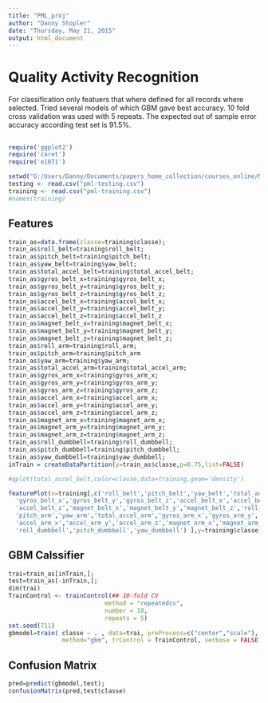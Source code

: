 ```yaml
---
title: "PML_proj"
author: "Danny Stopler"
date: "Thursday, May 21, 2015"
output: html_document
---
```


# Quality Activity Recognition 
For classification only featuers that where defined for all records where selected.
Tried several models of which GBM gave best accuracy. 
10 fold cross validation was used with 5 repeats. 
The expected out of sample error accuracy according test set is 91.5%.

##  
## 

```r
require('ggplot2')
require('caret')
require('e1071')
```

```r
setwd("G:/Users/Danny/Documents/papers_home_collection/courses_online/MachineLearningJeffLeek/EDAWork")
testing <- read.csv("pml-testing.csv")
training <- read.csv("pml-training.csv")
#names(training)
```


## Features

```r
train_as=data.frame(classe=training$classe);
train_as$roll_belt=training$roll_belt;
train_as$pitch_belt=training$pitch_belt;
train_as$yaw_belt=training$yaw_belt;
train_as$total_accel_belt=training$total_accel_belt;
train_as$gyros_belt_x=training$gyros_belt_x;
train_as$gyros_belt_y=training$gyros_belt_y;
train_as$gyros_belt_z=training$gyros_belt_z;
train_as$accel_belt_x=training$accel_belt_x;
train_as$accel_belt_y=training$accel_belt_y;
train_as$accel_belt_z=training$accel_belt_z
train_as$magnet_belt_x=training$magnet_belt_x;
train_as$magnet_belt_y=training$magnet_belt_y;
train_as$magnet_belt_z=training$magnet_belt_z;
train_as$roll_arm=training$roll_arm;
train_as$pitch_arm=training$pitch_arm
train_as$yaw_arm=training$yaw_arm;
train_as$total_accel_arm=training$total_accel_arm;
train_as$gyros_arm_x=training$gyros_arm_x;
train_as$gyros_arm_y=training$gyros_arm_y;
train_as$gyros_arm_z=training$gyros_arm_z;
train_as$accel_arm_x=training$accel_arm_x;
train_as$accel_arm_y=training$accel_arm_y;
train_as$accel_arm_z=training$accel_arm_z;
train_as$magnet_arm_x=training$magnet_arm_x;
train_as$magnet_arm_y=training$magnet_arm_y;
train_as$magnet_arm_z=training$magnet_arm_z;
train_as$roll_dumbbell=training$roll_dumbbell;
train_as$pitch_dumbbell=training$pitch_dumbbell;
train_as$yaw_dumbbell=training$yaw_dumbbell;
inTrain = createDataPartition(y=train_as$classe,p=0.75,list=FALSE)

#qplot(total_accel_belt,color=classe,data=training,geom='density')

featurePlot(x=training[,c('roll_belt','pitch_belt','yaw_belt','total_accel_belt',
  'gyros_belt_x','gyros_belt_y','gyros_belt_z','accel_belt_x','accel_belt_y',
  'accel_belt_z','magnet_belt_x','magnet_belt_y','magnet_belt_z','roll_arm',
  'pitch_arm','yaw_arm','total_accel_arm','gyros_arm_x','gyros_arm_y','gyros_arm_z',
  'accel_arm_x','accel_arm_y','accel_arm_z','magnet_arm_x','magnet_arm_y','magnet_arm_z',
  'roll_dumbbell','pitch_dumbbell','yaw_dumbbell') ],y=training$classe)

```


## GBM Calssifier 

```r
trai=train_as[inTrain,];
test=train_as[-inTrain,];
dim(trai)
TrainControl <- trainControl(## 10-fold CV
                           method = "repeatedcv",
                           number = 10,
                           repeats = 5)
set.seed(711)
gbmodel=train( classe ~ . , data=trai, preProcess=c("center","scale"), 
               method="gbm", trControl = TrainControl, verbose = FALSE)
```

## Confusion Matrix

```r
pred=predict(gbmodel,test);
confusionMatrix(pred,test$classe)
```





